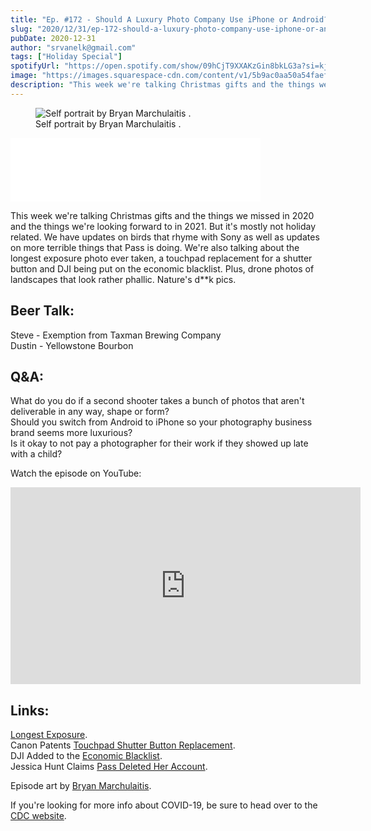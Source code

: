 ```yaml
---
title: "Ep. #172 - Should A Luxury Photo Company Use iPhone or Android?"
slug: "2020/12/31/ep-172-should-a-luxury-photo-company-use-iphone-or-android"
pubDate: 2020-12-31
author: "srvanelk@gmail.com"
tags: ["Holiday Special"]
spotifyUrl: "https://open.spotify.com/show/09hCjT9XXAKzGin8bkLG3a?si=kjRZvQ1JTb6Ov3HVzSSlWA"
image: "https://images.squarespace-cdn.com/content/v1/5b9ac0aa50a54faef024c950/1609444657524-GSPPFG1XYMQ919KXCZOU/Bryan-Cupcake.JPG?format=original"
description: "This week we're talking Christmas gifts and the things we missed in 2020 and the things we're looking forward to in 2021. But it's mostly not holiday related. We have updates on birds that rhyme with Sony as well as updates on more terrible things that Pass is doing. We're also talking about the longest exposure photo ever taken, a touchpad replacement for a shutter button and DJI being put on the economic blacklist. Plus, drone photos of landscapes that look rather phallic. Nature's d**k pics."
---
```


<figure>
  <img src="https://images.squarespace-cdn.com/content/v1/5b9ac0aa50a54faef024c950/1609444657524-GSPPFG1XYMQ919KXCZOU/Bryan-Cupcake.JPG?format=original" alt=" Self portrait by  Bryan Marchulaitis . " />
  <figcaption>Self portrait by  Bryan Marchulaitis .</figcaption>
</figure>
<iframe class="embedly-embed" src="//cdn.embedly.com/widgets/media.html?src=https%3A%2F%2Fanchor.fm%2Fweddingphotohangover%2Fembed%2Fepisodes%2FEp--172---Should-A-Luxury-Photo-Company-Use-iPhone-or-Android-eodssm&display_name=Anchor+FM+Inc.&url=https%3A%2F%2Fanchor.fm%2Fweddingphotohangover%2Fepisodes%2FEp--172---Should-A-Luxury-Photo-Company-Use-iPhone-or-Android-eodssm&image=https%3A%2F%2Fd3t3ozftmdmh3i.cloudfront.net%2Fproduction%2Fpodcast_uploaded_episode400%2F805714%2F805714-1609444528230-a9a1a79553ce4.jpg&key=61d05c9d54e8455ea7a9677c366be814&type=text%2Fhtml&schema=anchor&wmode=opaque" width="400" height="102" scrolling="no" title="Anchor FM Inc. embed" frameborder="0" allow="autoplay; fullscreen" allowfullscreen="true"></iframe>

This week we're talking Christmas gifts and the things we missed in 2020 and the things we're looking forward to in 2021. But it's mostly not holiday related. We have updates on birds that rhyme with Sony as well as updates on more terrible things that Pass is doing. We're also talking about the longest exposure photo ever taken, a touchpad replacement for a shutter button and DJI being put on the economic blacklist. Plus, drone photos of landscapes that look rather phallic. Nature's d\*\*k pics.

## Beer Talk:  
Steve - Exemption from Taxman Brewing Company  
Dustin - Yellowstone Bourbon

## Q&A:  
What do you do if a second shooter takes a bunch of photos that aren't deliverable in any way, shape or form?  
Should you switch from Android to iPhone so your photography business brand seems more luxurious?  
Is it okay to not pay a photographer for their work if they showed up late with a child?

Watch the episode on YouTube:

<iframe width="560" height="315" src="https://www.youtube.com/embed/1tiiSV_7HqI" frameborder="0" allow="autoplay; encrypted-media" allowfullscreen></iframe>

## Links:  
[Longest Exposure](https://www.livescience.com/longest-exposure-photo-discovered-beer-can.html).  
Canon Patents [Touchpad Shutter Button Replacement](https://petapixel.com/2020/12/21/canon-has-created-a-shutter-touchpad-to-replace-the-shutter-button/).  
DJI Added to the [Economic Blacklist](https://petapixel.com/2020/12/18/dji-blocked-by-the-united-states-added-to-economic-blacklist/).  
Jessica Hunt Claims [Pass Deleted Her Account](https://www.facebook.com/1271703112/posts/10223667745942973/?d=n).

Episode art by [Bryan Marchulaitis](http://www.bmarchulaitis.com/).

If you're looking for more info about COVID-19, be sure to head over to the [CDC website](https://www.cdc.gov/coronavirus/2019-ncov/index.html).

